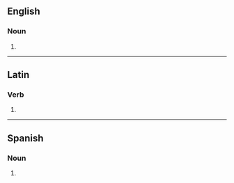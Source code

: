 {{also|insígnias}}

==English==

===Noun===
{{head|en|noun form}}

# {{plural of|insignia|lang=en}}

----

==Latin==

===Verb===
{{la-verb-form|insigniās}}

# {{inflection of|insigniō||2|s|pres|actv|subj|lang=la}}

----

==Spanish==

===Noun===
{{head|es|noun plural form}}

# {{plural of|insignia|lang=es}}